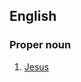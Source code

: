 ==English==

===Proper noun===
{{en-proper noun|sg=The [[Lord]] [[of]] [[Lord]]s}}

# {{Christianity}} [[Jesus]]